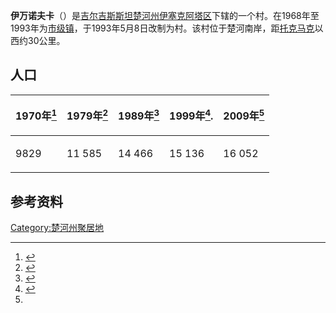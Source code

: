 {{noteTA
|G1=地名
|1=zh-hans:吉尔吉斯语; zh-hant:吉爾吉斯語;
}}
{{Infobox Settlement
 | name = 伊万诺夫卡
 | native_name = {{lang|ky|Ивановка}}
 |settlement_type = 村落
 | nickname = 
 | subdivision_type = [[国家|国家]]
 | subdivision_type1 = 州
 | subdivision_type2 = 区
 | subdivision_name = [[吉尔吉斯斯坦|吉尔吉斯斯坦]]
 | subdivision_name1 = [[楚河州|楚河州]]
 | subdivision_name2 = [[伊塞克阿塔区|伊塞克阿塔区]]
 | population_as_of=2009年
 | population_footnotes =<ref>{{cite web
                         | url  = http://www.stat.kg/media/files/aa7cd7ae-9f37-4dc1-b103-c828ac335b00.pdf
                         | title  = 2009年吉尔吉斯共和国人口普查——楚河州
                         | accessdate  = 2017-02-12
                         | archive-date  = 2017-07-21
                         | archive-url  = https://web.archive.org/web/20170721173625/http://www.stat.kg/media/files/aa7cd7ae-9f37-4dc1-b103-c828ac335b00.pdf
                         | dead-url  = no
                         }}</ref>
 | population_total = 16,052
 | timezone = [[UTC+6|UTC+6]]
 | footnotes =
}}
'''伊万诺夫卡'''（{{lang-ky|Ивановка}}）是[[吉尔吉斯斯坦|吉尔吉斯斯坦]][[楚河州|楚河州]][[伊塞克阿塔区|伊塞克阿塔区]]下辖的一个村。在1968年至1993年为[[市级镇|市级镇]]，于1993年5月8日改制为村。该村位于楚河南岸，距[[托克马克|托克马克]]以西约30公里。

==人口==
{| class="wikitable"
|-
! 1970年<ref>{{Cite web |url=http://demoscope.ru/weekly/ssp/ussr70_reg2.php |title=Перепись-1970 |accessdate=2017-02-12 |archive-date=2013-12-26 |archive-url=https://web.archive.org/web/20131226051049/http://demoscope.ru/weekly/ssp/ussr70_reg2.php |dead-url=no }}</ref> !! 1979年<ref>{{Cite web |url=http://demoscope.ru/weekly/ssp/ussr79_reg2.php |title=Перепись-1979 |accessdate=2017-02-12 |archive-date=2013-12-02 |archive-url=https://web.archive.org/web/20131202232949/http://demoscope.ru/weekly/ssp/ussr79_reg2.php |dead-url=no }}</ref> !! 1989年<ref>{{Cite web |url=http://demoscope.ru/weekly/ssp/sng89_reg2.php |title=Перепись-1989 |accessdate=2017-02-12 |archive-date=2016-12-20 |archive-url=https://web.archive.org/web/20161220152537/http://demoscope.ru/weekly/ssp/sng89_reg2.php |dead-url=no }}</ref> !! 1999年<ref name="перепись-09">{{Cite web |url=http://www.stat.kg/media/files/aa7cd7ae-9f37-4dc1-b103-c828ac335b00.pdf |title=Перепись населения Кыргызской Республики 2009 года. Чуйская область |accessdate=2017-02-12 |archive-date=2017-07-21 |archive-url=https://web.archive.org/web/20170721173625/http://www.stat.kg/media/files/aa7cd7ae-9f37-4dc1-b103-c828ac335b00.pdf |dead-url=no }}</ref>. !! 2009年<ref name="перепись-09" />
|-
| 9829 || 11 585 || 14 466 || 15 136 || 16 052
|}

==参考资料==
{{reflist}}

{{Kyrgyzstan-geo-stub}}
[[Category:楚河州聚居地|Category:楚河州聚居地]]